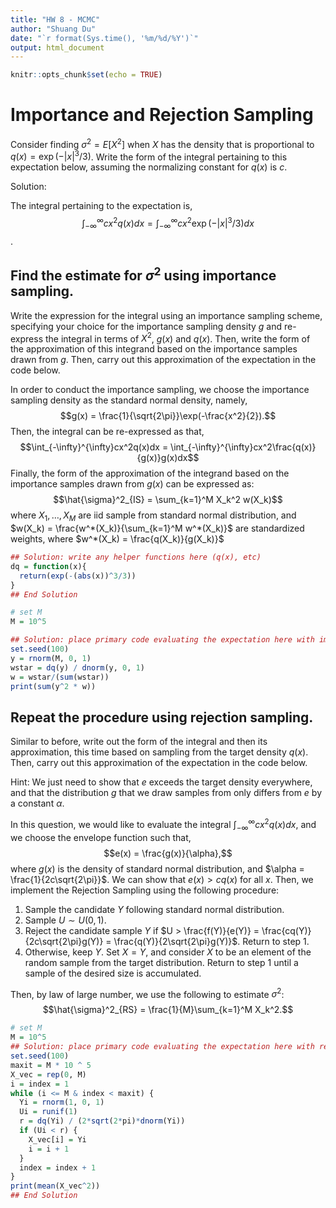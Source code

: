 ```yaml
---
title: "HW 8 - MCMC"
author: "Shuang Du"
date: "`r format(Sys.time(), '%m/%d/%Y')`"
output: html_document
---
```


```r
knitr::opts_chunk$set(echo = TRUE)
```

# Importance and Rejection Sampling

Consider finding $\sigma^2 = E[X^2]$ when $X$ has the density that is proportional to $q(x) =\exp({−|x|^3/3})$.  Write the form of the integral pertaining to this expectation below, assuming the normalizing constant for $q(x)$ is $c$.

Solution:

The integral pertaining to the expectation is,
$$\int_{-\infty}^{\infty}cx^2q(x)dx = \int_{-\infty}^{\infty}cx^2\exp({−|x|^3/3})dx$$. 


## Find the estimate for $\sigma^2$ using importance sampling.  

Write the expression for the integral using an importance sampling scheme, specifying your choice for the importance sampling density $g$ and re-express the integral in terms of $X^2$, $g(x)$ and $q(x)$.  Then, write the form of the approximation of this integrand based on the importance samples drawn from $g$. Then, carry out this approximation of the expectation in the code below. 

In order to conduct the importance sampling, we choose the importance sampling density as the standard normal density, namely,
$$g(x) = \frac{1}{\sqrt{2\pi}}\exp(-\frac{x^2}{2}).$$
Then, the integral can be re-expressed as that,
$$\int_{-\infty}^{\infty}cx^2q(x)dx = \int_{-\infty}^{\infty}cx^2\frac{q(x)}{g(x)}g(x)dx$$
Finally, the form of the approximation of the integrand based on the importance samples drawn from $g(x)$ can be expressed as:
$$\hat{\sigma}^2_{IS} = \sum_{k=1}^M X_k^2 w(X_k)$$
where $X_1, \ldots, X_M$ are iid sample from standard normal distribution, and $w(X_k) = \frac{w^*(X_k)}{\sum_{k=1}^M w^*(X_k)}$ are standardized weights, where $w^*(X_k) = \frac{q(X_k)}{g(X_k)}$


```r
## Solution: write any helper functions here (q(x), etc)
dq = function(x){
  return(exp(-(abs(x))^3/3))
}
## End Solution

# set M
M = 10^5

## Solution: place primary code evaluating the expectation here with importance sampling
set.seed(100)
y = rnorm(M, 0, 1)
wstar = dq(y) / dnorm(y, 0, 1)
w = wstar/(sum(wstar))
print(sum(y^2 * w))
```

## Repeat the procedure using rejection sampling. 

Similar to before, write out the form of the integral and then its approximation, this time based on sampling from the target density $q(x)$.  Then, carry out this approximation of the expectation in the code below. 

Hint:  We just need to show that $e$ exceeds the target density everywhere, and that the distribution $g$ that we draw samples from only differs from $e$ by a constant $\alpha$.  

In this question, we would like to evaluate the integral $\int_{-\infty}^{\infty}cx^2q(x)dx$, and we choose the envelope function such that,
$$e(x) = \frac{g(x)}{\alpha},$$
where $g(x)$ is the density of standard normal distribution, and $\alpha = \frac{1}{2c\sqrt{2\pi}}$. We can show that $e(x) >cq(x)$ for all $x$. Then, we implement the Rejection Sampling using the following procedure:
\begin{itemize}
\end{itemize}
1. Sample the candidate $Y$ following standard normal distribution.
2. Sample $U \sim U(0, 1)$.
3. Reject the candidate sample $Y$ if $U > \frac{f(Y)}{e(Y)} = \frac{cq(Y)}{2c\sqrt{2\pi}g(Y)} = \frac{q(Y)}{2\sqrt{2\pi}g(Y)}$. Return to step 1.
4. Otherwise, keep $Y$. Set $X = Y$, and consider $X$ to be an element of the random sample from the target distribution. Return to step 1 until a sample of the desired size is accumulated. 

Then, by law of large number, we use the following to estimate $\sigma^2$:
$$\hat{\sigma}^2_{RS} = \frac{1}{M}\sum_{k=1}^M X_k^2.$$


```r
# set M
M = 10^5
## Solution: place primary code evaluating the expectation here with rejection sampling
set.seed(100)
maxit = M * 10 ^ 5
X_vec = rep(0, M)
i = index = 1
while (i <= M & index < maxit) {
  Yi = rnorm(1, 0, 1)
  Ui = runif(1)
  r = dq(Yi) / (2*sqrt(2*pi)*dnorm(Yi))
  if (Ui < r) {
    X_vec[i] = Yi
    i = i + 1
  }
  index = index + 1
}
print(mean(X_vec^2))
## End Solution
```